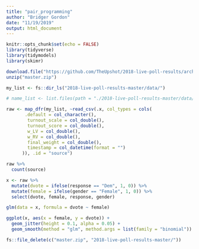 ```yaml
---
title: "pair_programming"
author: "Bridger Gordon"
date: "11/19/2019"
output: html_document
---
```


```r
knitr::opts_chunk$set(echo = FALSE)
library(tidyverse)
library(tidymodels)
library(skimr)
```

```r

download.file("https://github.com/TheUpshot/2018-live-poll-results/archive/master.zip", destfile = "master.zip")
unzip("master.zip")

my_list <- fs::dir_ls("2018-live-poll-results-master/data/")

# name_list <- list.files(path = "./2018-live-poll-results-master/data/", pattern = "*.csv")

raw <- map_dfr(my_list, ~read_csv(.x, col_types = cols(
       .default = col_character(),
        turnout_scale = col_double(),
        turnout_score = col_double(),
        w_LV = col_double(),
        w_RV = col_double(),
        final_weight = col_double(),
        timestamp = col_datetime(format = "")
      )), .id = "source")

raw %>%
  count(source)

x <- raw %>% 
  mutate(dvote = ifelse(response == "Dem", 1, 0)) %>%
  mutate(female = ifelse(gender == "Female", 1, 0)) %>%
  select(dvote, female, response, gender)

glm(data = x, formula = dvote ~ female)

ggplot(x, aes(x = female, y = dvote)) +
  geom_jitter(height = 0.1, alpha = 0.05) +
  geom_smooth(method = "glm", method.args = list(family = "binomial"))

fs::file_delete(c("master.zip", "2018-live-poll-results-master/"))
  

```

